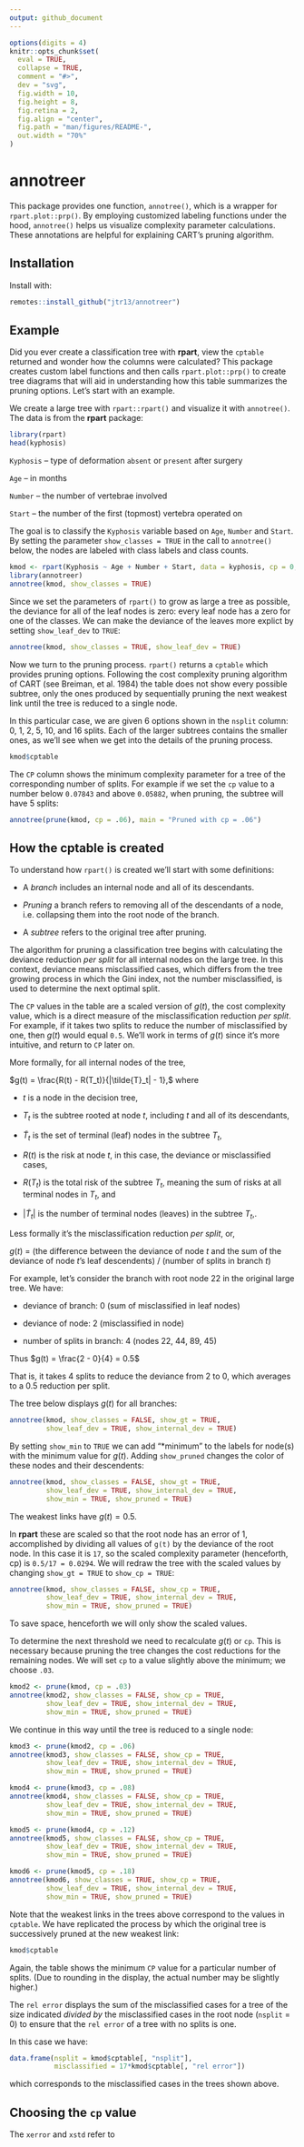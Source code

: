 ```yaml
---
output: github_document
---
```


<!-- README.md is generated from README.Rmd. Please edit that file -->

```r
options(digits = 4)
knitr::opts_chunk$set(
  eval = TRUE,
  collapse = TRUE,
  comment = "#>",
  dev = "svg",
  fig.width = 10,
  fig.height = 8,
  fig.retina = 2,
  fig.align = "center",
  fig.path = "man/figures/README-",
  out.width = "70%"
)
```

# annotreer

<!-- badges: start -->
<!-- badges: end -->

This package provides one function, `annotree()`, which is a wrapper for `rpart.plot::prp()`. By employing customized labeling functions under the hood, `annotree()` helps us visualize complexity parameter calculations. These annotations are helpful for explaining CART's pruning algorithm. 

## Installation

Install with:

``` r
remotes::install_github("jtr13/annotreer")
```

## Example

Did you ever create a classification tree with **rpart**, view the `cptable` returned and wonder how the columns were calculated? This package creates custom label functions and then calls `rpart.plot::prp()` to create tree diagrams that will aid in understanding how this table summarizes the pruning options. Let's start with an example.

We create a large tree with `rpart::rpart()` and visualize it with `annotree()`. The data is from the **rpart** package:

```r
library(rpart)
head(kyphosis)
```

`Kyphosis` -- type of deformation `absent` or `present` after surgery

`Age` -- in months

`Number` -- the number of vertebrae involved

`Start` -- the number of the first (topmost) vertebra operated on

The goal is to classify the `Kyphosis` variable based on `Age`, `Number` and `Start`. By setting the parameter `show_classes = TRUE` in the call to `annotree()` below, the nodes are labeled with class labels and class counts. 

```r
kmod <- rpart(Kyphosis ~ Age + Number + Start, data = kyphosis, cp = 0, minsplit = 2)
library(annotreer)
annotree(kmod, show_classes = TRUE)
```

Since we set the parameters of `rpart()` to grow as large a tree as possible, the deviance for all of the leaf nodes is zero: every leaf node has a zero for one of the classes. We can make the deviance of the leaves more explict by setting `show_leaf_dev` to `TRUE`:

```r
annotree(kmod, show_classes = TRUE, show_leaf_dev = TRUE)
```

Now we turn to the pruning process. `rpart()` returns a `cptable` which provides pruning options. Following the cost complexity pruning algorithm of CART (see Breiman, et al. 1984) the table does not show every possible subtree, only the ones produced by sequentially pruning the next weakest link until the tree is reduced to a single node.  

In this particular case, we are given 6 options shown in the `nsplit` column: 0, 1, 2, 5, 10, and 16 splits. Each of the larger subtrees contains the smaller ones, as we'll see when we get into the details of the pruning process.

```r
kmod$cptable
```

The `CP` column shows the minimum complexity parameter for a tree of the corresponding number of splits. For example if we set the `cp` value to a number below `0.07843` and above `0.05882`, when pruning, the subtree will have 5 splits:

```r
annotree(prune(kmod, cp = .06), main = "Pruned with cp = .06")
```

## How the cptable is created

To understand how `rpart()` is created we'll start with some definitions:

* A *branch* includes an internal node and all of its descendants.

* *Pruning* a branch refers to removing all of the descendants of a node, i.e. collapsing them into the root node of the branch.

* A *subtree* refers to the original tree after pruning.

The algorithm for pruning a classification tree begins with calculating the deviance reduction *per split* for all internal nodes on the large tree. In this context, deviance means misclassified cases, which differs from the tree growing process in which the Gini index, not the number misclassified, is used to determine the next optimal split.

The `CP` values in the table are a scaled version of $g(t)$, the cost complexity value, which is a direct measure of the misclassification reduction *per split*. For example, if it takes two splits to reduce the number of misclassified by one, then $g(t)$ would equal `0.5`. We'll work in terms of $g(t)$ since it's more intuitive, and return to `CP` later on.

More formally, for all internal nodes of the tree,

$g(t) = \frac{R(t) - R(T_t)}{|\tilde{T}_t| - 1},$ where

* $t$ is a node in the decision tree,

* $T_t$ is the subtree rooted at node $t$, including $t$ and all of its descendants,

* $\tilde{T}_t$ is the set of terminal (leaf) nodes in the subtree $T_t$,

* $R(t)$ is the risk at node $t$, in this case, the deviance or misclassified cases,

* $R(T_t)$ is the total risk of the subtree $T_t$, meaning the sum of risks at all terminal nodes in $T_t$, and

* $|\tilde{T}_t|$ is the number of terminal nodes (leaves) in the subtree $T_t$,.

Less formally it's the misclassification reduction *per split*, or,

$g(t)$ = (the difference between the deviance of node $t$ and the sum of the deviance of node $t$'s leaf descendents) / (number of splits in branch $t$)

For example, let's consider the branch with root node 22 in the original large tree. We have:

* deviance of branch: 0 (sum of misclassified in leaf nodes)

* deviance of node: 2 (misclassified in node)

* number of splits in branch: 4 (nodes 22, 44, 89, 45)

Thus $g(t) = \frac{2 - 0}{4} = 0.5$

That is, it takes 4 splits to reduce the deviance from 2 to 0, which averages to a 0.5 reduction per split. 

The tree below displays $g(t)$ for all branches:

```r
annotree(kmod, show_classes = FALSE, show_gt = TRUE,
         show_leaf_dev = TRUE, show_internal_dev = TRUE)
```

By setting `show_min` to `TRUE` we can add "*minimum" to the labels for node(s) with the minimum value for $g(t)$. Adding `show_pruned` changes the color of these nodes and their descendents:

```r
annotree(kmod, show_classes = FALSE, show_gt = TRUE,
         show_leaf_dev = TRUE, show_internal_dev = TRUE, 
         show_min = TRUE, show_pruned = TRUE)
```

The weakest links have $g(t) = 0.5$.

In **rpart** these are scaled so that the root node has an error of 1, accomplished by dividing all values of `g(t)` by the deviance of the root node. In this case it is `17`, so the scaled complexity parameter (henceforth, cp) is `0.5/17 = 0.0294`. We will redraw the tree with the scaled values by changing `show_gt = TRUE` to `show_cp = TRUE`:

```r
annotree(kmod, show_classes = FALSE, show_cp = TRUE,
         show_leaf_dev = TRUE, show_internal_dev = TRUE, 
         show_min = TRUE, show_pruned = TRUE)
```

To save space, henceforth we will only show the scaled values.

To determine the next threshold we need to recalculate $g(t)$ or `cp`. This is necessary because pruning the tree changes the cost reductions for the remaining nodes. We will set `cp` to a value slightly above the minimum; we choose `.03`.

```r
kmod2 <- prune(kmod, cp = .03)
annotree(kmod2, show_classes = FALSE, show_cp = TRUE,
         show_leaf_dev = TRUE, show_internal_dev = TRUE, 
         show_min = TRUE, show_pruned = TRUE)
```

We continue in this way until the tree is reduced to a single node:

```r
kmod3 <- prune(kmod2, cp = .06)
annotree(kmod3, show_classes = FALSE, show_cp = TRUE,
         show_leaf_dev = TRUE, show_internal_dev = TRUE, 
         show_min = TRUE, show_pruned = TRUE)
```


```r
kmod4 <- prune(kmod3, cp = .08)
annotree(kmod4, show_classes = FALSE, show_cp = TRUE,
         show_leaf_dev = TRUE, show_internal_dev = TRUE, 
         show_min = TRUE, show_pruned = TRUE)
```


```r
kmod5 <- prune(kmod4, cp = .12)
annotree(kmod5, show_classes = FALSE, show_cp = TRUE,
         show_leaf_dev = TRUE, show_internal_dev = TRUE, 
         show_min = TRUE, show_pruned = TRUE)
```


```r
kmod6 <- prune(kmod5, cp = .18)
annotree(kmod6, show_classes = TRUE, show_cp = TRUE,
         show_leaf_dev = TRUE, show_internal_dev = TRUE, 
         show_min = TRUE, show_pruned = TRUE)
```

Note that the weakest links in the trees above correspond to the values in `cptable`. We have replicated the process by which the original tree is successively pruned at the new weakest link:

```r
kmod$cptable
```

Again, the table shows the minimum `CP` value for a particular number of splits. (Due to rounding in the display, the actual number may be slightly higher.)

The `rel error` displays the sum of the misclassified cases for a tree of the size indicated *divided by* the misclassified cases in the root node (`nsplit` = 0) to ensure that the `rel error` of a tree with no splits is one. 

In this case we have:

```r
data.frame(nsplit = kmod$cptable[, "nsplit"],
           misclassified = 17*kmod$cptable[, "rel error"])
```

which corresponds to the misclassified cases in the trees shown above.

## Choosing the `cp` value

The `xerror` and `xstd` refer to 
